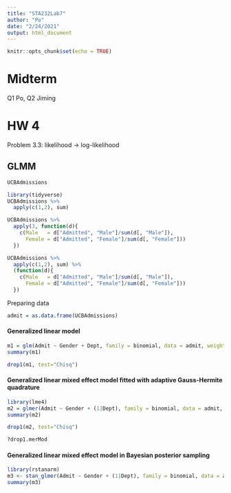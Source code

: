 ```yaml
---
title: "STA232Lab7"
author: "Po"
date: "2/24/2021"
output: html_document
---
```


```r
knitr::opts_chunk$set(echo = TRUE)
```

# Midterm

Q1 Po, Q2 Jiming

# HW 4

Problem 3.3: likelihood -> log-likelihood

## GLMM

```r
UCBAdmissions
```

```r
library(tidyverse)
UCBAdmissions %>% 
  apply(c(1,2), sum)
```

```r
UCBAdmissions %>% 
  apply(3, function(d){
    c(Male   = d["Admitted", "Male"]/sum(d[, "Male"]),
      Female = d["Admitted", "Female"]/sum(d[, "Female"]))
  })
```

```r
UCBAdmissions %>% 
  apply(c(1,2), sum) %>%
  (function(d){ 
    c(Male   = d["Admitted", "Male"]/sum(d[, "Male"]),
      Female = d["Admitted", "Female"]/sum(d[, "Female"]))
  })
```

Preparing data
```r
admit = as.data.frame(UCBAdmissions)
```

#### Generalized linear model

```r
m1 = glm(Admit ~ Gender + Dept, family = binomial, data = admit, weights = Freq)
summary(m1)
```

```r
drop1(m1, test="Chisq")
```


#### Generalized linear mixed effect model fitted with adaptive Gauss-Hermite quadrature

```r
library(lme4)
m2 = glmer(Admit ~ Gender + (1|Dept), family = binomial, data = admit, weights = Freq)
summary(m2)
```

```r
drop1(m2, test="Chisq")
```

```r
?drop1.merMod
```

#### Generalized linear mixed effect model in Bayesian posterior sampling

```r
library(rstanarm)
m3 <- stan_glmer(Admit ~ Gender + (1|Dept), family = binomial, data = admit, weights = Freq, refresh=0)
summary(m3)
```





